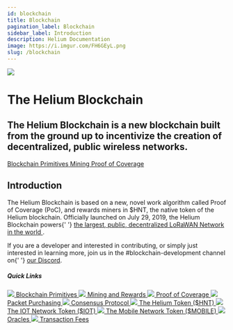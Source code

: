 ```yaml
---
id: blockchain
title: Blockchain
pagination_label: Blockchain
sidebar_label: Introduction
description: Helium Documentation
image: https://i.imgur.com/FH6GEyL.png
slug: /blockchain
---
```



<div class="container" style={{ padding: 0, marginBottom: 60 }}>
  <div class="row">
    <div class="col col--12">
      <div class="flex">
        <img className="headericon" src={useBaseUrl('img/blockchain/blockchainicon.png')} />
        <div className="headertext">
          <h1 style={{ marginTop: 0 }}>The Helium Blockchain</h1>
          <h2 className="subtitle">
            The Helium Blockchain is a new blockchain built from the ground up to incentivize the
            creation of decentralized, public wireless networks.
          </h2>
          <div>
            <a href="/blockchain/blockchain-primitives">
              <span class="badge badge--secondary">Blockchain Primitives</span>
            </a>
            <a href="/blockchain/mining">
              <span class="badge badge--secondary">Mining</span>
            </a>
            <a href="/blockchain/proof-of-coverage">
              <span class="badge badge--secondary">Proof of Coverage</span>
            </a>
          </div>
        </div>
      </div>
    </div>
  </div>
</div>

<div class="container" style={{ padding: 0 }}>
  <div class="row">
    <div class="col col--12">
      <h2>Introduction</h2>
    </div>
    <div class="col col--6">
      <p>
        The Helium Blockchain is based on a new, novel work algorithm called Proof of Coverage
        (PoC), and rewards miners in $HNT, the native token of the Helium blockchain. Officially
        launched on July 29, 2019, the Helium Blockchain powers{' '}
        <a href="https://explorer.helium.com">
          the largest, public, decentralized LoRaWAN Network in the world
        </a>
        .
      </p>
      <p style={{ marginBottom: 50 }}>
        If you are a developer and interested in contributing, or simply just interested in learning
        more, join us in the #blockchain-development channel on{' '}
        <a href="https://discord.gg/helium">our Discord</a>.
      </p>
    </div>
    <div class="col col--5 col--offset-1 " style={{ marginBottom: 100 }}>
      <h5 style={{ marginTop: 0 }}>Quick Links</h5>
      <a className="block" href="/blockchain/blockchain-primitives">
        <img className="docicon" src={useBaseUrl('img/icons/docicon.svg')} /> Blockchain Primitives
      </a>
      <a className="block" href="/blockchain/mining">
        <img className="docicon" src={useBaseUrl('img/icons/docicon.svg')} /> Mining and Rewards
      </a>
      <a className="block" href="/blockchain/proof-of-coverage">
        <img className="docicon" src={useBaseUrl('img/icons/docicon.svg')} /> Proof of Coverage
      </a>
      <a className="block" href="/blockchain/packet-purchasing">
        <img className="docicon" src={useBaseUrl('img/icons/docicon.svg')} /> Packet Purchasing
      </a>
      <a className="block" href="/blockchain/consensus-protocol">
        <img className="docicon" src={useBaseUrl('img/icons/docicon.svg')} /> Consensus Protocol
      </a>
      <a className="block" href="/helium-tokens/hnt">
        <img className="docicon" src={useBaseUrl('img/icons/docicon.svg')} /> The Helium Token
        ($HNT)
      </a>
      <a className="block" href="/helium-tokens/iot">
        <img className="docicon" src={useBaseUrl('img/icons/docicon.svg')} /> The IOT Network Token
        ($IOT)
      </a>
      <a className="block" href="/helium-tokens/mobile">
        <img className="docicon" src={useBaseUrl('img/icons/docicon.svg')} /> The Mobile Network
        Token ($MOBILE)
      </a>
      <a className="block" href="/blockchain/oracles">
        <img className="docicon" src={useBaseUrl('img/icons/docicon.svg')} /> Oracles
      </a>
      <a className="block" href="/blockchain/transaction-fees">
        <img className="docicon" src={useBaseUrl('img/icons/docicon.svg')} /> Transaction Fees
      </a>
    </div>
  </div>
</div>
